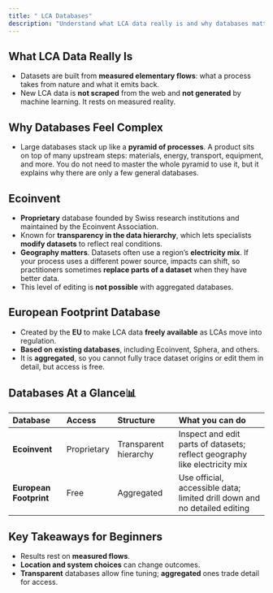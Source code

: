 ```yaml
---
title: " LCA Databases"
description: "Understand what LCA data really is and why databases matter. Learn the difference between Ecoinvent and the EU’s European Footprint database, and how each supports credible sustainability insights."
---
```


## What LCA Data Really Is

- Datasets are built from **measured elementary flows**: what a process takes from nature and what it emits back.
- New LCA data is **not scraped** from the web and **not generated** by machine learning. It rests on measured reality.

## Why Databases Feel Complex

- Large databases stack up like a **pyramid of processes**. A product sits on top of many upstream steps: materials, energy, transport, equipment, and more. You do not need to master the whole pyramid to use it, but it explains why there are only a few general databases.

## Ecoinvent

- **Proprietary** database founded by Swiss research institutions and maintained by the Ecoinvent Association.
- Known for **transparency in the data hierarchy**, which lets specialists **modify datasets** to reflect real conditions.
- **Geography matters**. Datasets often use a region’s **electricity mix**. If your process uses a different power source, impacts can shift, so practitioners sometimes **replace parts of a dataset** when they have better data.
- This level of editing is **not possible** with aggregated databases.

## European Footprint Database

- Created by the **EU** to make LCA data **freely available** as LCAs move into regulation.
- **Based on existing databases**, including Ecoinvent, Sphera, and others.
- It is **aggregated**, so you cannot fully trace dataset origins or edit them in detail, but access is free.

## Databases At a Glance📊

| Database               | Access      | Structure             | What you can do                                                            |
| :--------------------- | :---------- | :-------------------- | :------------------------------------------------------------------------- |
| **Ecoinvent**          | Proprietary | Transparent hierarchy | Inspect and edit parts of datasets; reflect geography like electricity mix |
| **European Footprint** | Free        | Aggregated            | Use official, accessible data; limited drill down and no detailed editing  |

## **Key Takeaways for Beginners**

- Results rest on **measured flows**.
- **Location and system choices** can change outcomes.
- **Transparent** databases allow fine tuning; **aggregated** ones trade detail for access.